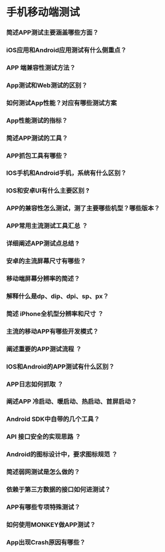# 手机移动端测试

### 简述APP测试主要涵盖哪些方面？


### iOS应用和Android应用测试有什么侧重点？


### APP 端兼容性测试方法？


### App测试和Web测试的区别？


### 如何测试App性能？对应有哪些测试方案


### App性能测试的指标？


### 简述APP测试的工具？


### APP抓包工具有哪些？


### IOS手机和Android手机，系统有什么区别？


### IOS和安卓UI有什么主要区别 ?


### APP的兼容性怎么测试，测了主要哪些机型？哪些版本？


### APP常用主流测试工具汇总 ？


### 详细阐述APP测试点总结 ?


### 安卓的主流屏幕尺寸有哪些？


### 移动端屏幕分辨率的简述？


### 解释什么是dp、dip、dpi、sp、px？


### 简述 iPhone全机型分辨率和尺寸 ？


### 主流的移动APP有哪些开发模式？


### 阐述重要的APP测试流程 ？


### IOS和Android的APP测试有什么区别？



### APP日志如何抓取 ？


### 阐述APP 冷启动、暖启动、热启动、首屏启动？


### Android SDK中自带的几个工具？


### API 接口安全的实现思路 ？


### Android的图标设计中，要求图标规范 ？


### 简述弱网测试是怎么做的？


### 依赖于第三方数据的接口如何进测试？


### APP有哪些专项特殊测试？


### 如何使用MONKEY做APP测试？


### App出现Crash原因有哪些？

